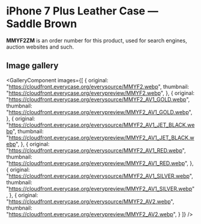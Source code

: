 
# iPhone 7 Plus Leather Case — Saddle Brown

<Callout type='info' emoji='👉🏻'>**MMYF2ZM** is an order number for this product, used for search engines, auction websites and such.</Callout>

## Image gallery

<GalleryComponent
    images={[
      {
        original: "https://cloudfront.everycase.org/everysource/MMYF2.webp",
        thumbnail: "https://cloudfront.everycase.org/everypreview/MMYF2.webp",
      },
      {
        original: "https://cloudfront.everycase.org/everysource/MMYF2_AV1_GOLD.webp",
        thumbnail: "https://cloudfront.everycase.org/everypreview/MMYF2_AV1_GOLD.webp",
      },
      {
        original: "https://cloudfront.everycase.org/everysource/MMYF2_AV1_JET_BLACK.webp",
        thumbnail: "https://cloudfront.everycase.org/everypreview/MMYF2_AV1_JET_BLACK.webp",
      },
      {
        original: "https://cloudfront.everycase.org/everysource/MMYF2_AV1_RED.webp",
        thumbnail: "https://cloudfront.everycase.org/everypreview/MMYF2_AV1_RED.webp",
      },
      {
        original: "https://cloudfront.everycase.org/everysource/MMYF2_AV1_SILVER.webp",
        thumbnail: "https://cloudfront.everycase.org/everypreview/MMYF2_AV1_SILVER.webp",
      },
      {
        original: "https://cloudfront.everycase.org/everysource/MMYF2_AV2.webp",
        thumbnail: "https://cloudfront.everycase.org/everypreview/MMYF2_AV2.webp",
      }
    ]}
  />
